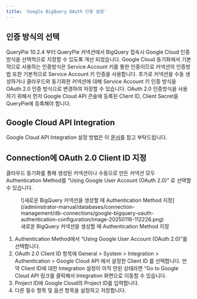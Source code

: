 ```yaml
---
title: 'Google BigQuery OAuth 인증 설정'
---
```


## 인증 방식의 선택

QueryPie 10.2.4 부터 QueryPie 커넥션에서 BigQuery 접속시 Google Cloud 인증방식을 선택적으로 지정할 수 있도록 개선 되었습니다. Google Cloud 동기화에서 기본적으로 사용하는 인증방식은 Service Account 키를 통한 인증이므로 커넥션의 인증방법 또한 기본적으로 Service Account 키 인증을 사용합니다. 추가로 커넥션을 수동 생성하거나 클라우드와 동기화한 커넥션에 대해 Service Account 키 인증 방식을 OAuth 2.0 인증 방식으로 변경하여 저장할 수 있습니다. OAuth 2.0 인증방식을 사용하기 위해서 먼저 Google Cloud API 콘솔에 등록된 Client ID, Client Secret을 QueryPie에 등록해야 합니다.

## Google Cloud API Integration

Google Cloud API Integration 설정 방법은 이 [문서](https://chequer.atlassian.net/l/cp/jc3puCt5)를 참고 부탁드립니다.

## Connection에 OAuth 2.0 Client ID 지정

클라우드 동기화를 통해 생성된 커넥션이나 수동으로 만든 커넥션 모두 Authentication Method를 “Using Google User Account (OAuth 2.0)” 로 선택할 수 있습니다.

<figure data-layout="center" data-align="center">
![새로운 BigQuery 커넥션을 생성할 때 Authentication Method 지정](/administrator-manual/databases/connection-management/db-connections/google-bigquery-oauth-authentication-configuration/image-20250116-112226.png)
<figcaption>
새로운 BigQuery 커넥션을 생성할 때 Authentication Method 지정
</figcaption>
</figure>

1. Authentication Method에서 “Using Google User Account (OAuth 2.0)”를 선택합니다.
2. OAuth 2.0 Client ID 항목에 General &gt; System &gt; Integration &gt; Authentication &gt; Google Cloud API 에서 설정한 Client ID 를 선택합니다. 만약 Client ID에 대한 Integration 설정이 아직 안된 상태라면 “Go to Google Cloud API 링크를 클릭해서 Integration 화면으로 이동할 수 있습니다.
3. Project ID에 Google Cloud의 Project ID를 입력합니다.
4. 다른 필수 항목 및 옵션 항목을 설정하고 저장합니다. 
